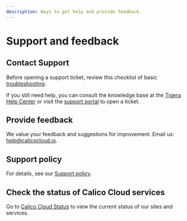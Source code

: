 ```yaml
---
description: Ways to get help and provide feedback.
---
```


# Support and feedback

## Contact Support

Before opening a support ticket, review this checklist of basic [troubleshooting](../get-started/connect/checklist.mdx).

If you still need help, you can consult the knowledge base at the [Tigera Help Center](https://www.tigera.io/calico-support/) or visit the [support portal](https://tigeraio.my.site.com/community/s/login/) to open a ticket.

## Provide feedback

We value your feedback and suggestions for improvement. Email us: help@calicocloud.io.

## Support policy

For details, see our [Support policy](https://www.tigera.io/legal/calico-cloud-support-policy).

## Check the status of Calico Cloud services

Go to [Calico Cloud Status](https://status.calicocloud.io) to view the current status of our sites and services.